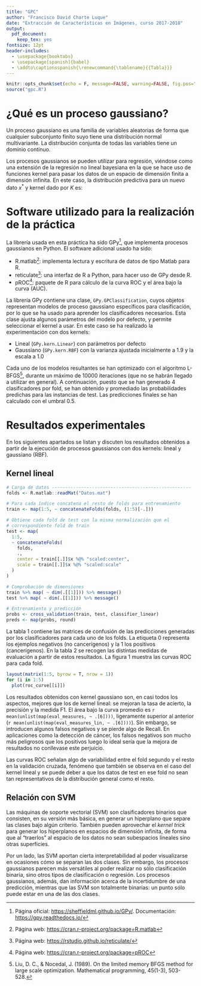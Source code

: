 ```yaml
---
title: "GPC"
author: "Francisco David Charte Luque"
date: "Extracción de Características en Imágenes, curso 2017-2018"
output: 
  pdf_document: 
    keep_tex: yes
fontsize: 12pt
header-includes:
  - \usepackage{booktabs}
  - \usepackage[spanish]{babel}
  - \addto\captionsspanish{\renewcommand{\tablename}{{Tabla}}}
---
```


```r
knitr::opts_chunk$set(echo = F, message=FALSE, warning=FALSE, fig.pos="htbp")
source("gpc.R")
```

# ¿Qué es un proceso gaussiano?

Un proceso gaussiano es una familia de variables aleatorias de forma que cualquier subconjunto finito suyo tiene una distribución normal multivariante. La distribución conjunta de todas las variables tiene un dominio continuo.

Los procesos gaussianos se pueden utilizar para regresión, viéndose como una extensión de la regresión no lineal bayesiana en la que se hace uso de funciones kernel para pasar los datos de un espacio de dimensión finita a dimensión infinita. En este caso, la distribución predictiva para un nuevo dato $x^*$ y kernel dado por $K$ es:
\begin{multline}
Pr(w^*\vert x^*,X,w)=
\mathcal{N}_{w^*}\left[
  \frac{\sigma^2_p}{\sigma^2}
  K[x^*,X]w -
  \frac{\sigma^2_p}{\sigma^2}
  K[x^*,X] \left(
    K[X,X]+
    \frac{\sigma^2_p}{\sigma^2} I
  \right)^{-1}
  K[X,X]w,\right.\\\left.
  \sigma^2_p
  K[x^*,x^*]-
  \sigma^2_p
  K[x^*,X] \left(
    K[X,X]+
    \frac{\sigma^2_p}{\sigma^2} I
  \right)^{-1}
  K[X,x^*]-
  \sigma^2
\right]~.
\end{multline}

# Software utilizado para la realización de la práctica

La librería usada en esta práctica ha sido GPy[^gpy], que implementa procesos gaussianos en Python. El software adicional usado ha sido:

- R.matlab[^rmat]: implementa lectura y escritura de datos de tipo Matlab para R.
- reticulate[^reti]: una interfaz de R a Python, para hacer uso de GPy desde R.
- pROC[^proc]: paquete de R para cálculo de la curva ROC y el área bajo la curva (AUC).

[^gpy]: Página oficial: <https://sheffieldml.github.io/GPy/>. Documentación: <https://gpy.readthedocs.io/>
[^rmat]: Página web: <https://cran.r-project.org/package=R.matlab>
[^reti]: Página web: <https://rstudio.github.io/reticulate/>
[^proc]: Página web: <https://cran.r-project.org/package=pROC>

La librería GPy contiene una clase, `GPy.GPClassification`, cuyos objetos representan modelos de proceso gaussiano específicos para clasificación, por lo que se ha usado para aprender los clasificadores necesarios. Esta clase ajusta algunos parámetros del modelo por defecto, y permite seleccionar el kernel a usar. En este caso se ha realizado la experimentación con dos kernels:

- Lineal (`GPy.kern.Linear`) con parámetros por defecto
- Gaussiano (`GPy.kern.RBF`) con la varianza ajustada inicialmente a 1.9 y la escala a 1.0

Cada uno de los modelos resultantes se han optimizado con el algoritmo L-BFGS[^lbfgs], durante un máximo de 10000 iteraciones (que no se habrán llegado a utilizar en general). A continuación, puesto que se han generado 4 clasificadores por fold, se han obtenido y promediado las probabilidades predichas para las instancias de test. Las predicciones finales se han calculado con el umbral 0.5.

[^lbfgs]: Liu, D. C., & Nocedal, J. (1989). On the limited memory BFGS method for large scale optimization. Mathematical programming, 45(1-3), 503-528.

# Resultados experimentales

En los siguientes apartados se listan y discuten los resultados obtenidos a partir de la ejecución de procesos gaussianos con dos kernels: lineal y gaussiano (RBF).

## Kernel lineal

```r
# Carga de datos ----------------------------------------------------
folds <- R.matlab::readMat("Datos.mat")

# Para cada índice concatena el resto de folds para entrenamiento
train <- map(1:5, ~ concatenateFolds(folds, (1:5)[-.]))

# Obtiene cada fold de test con la misma normalización que el
# correspondiente fold de train
test <- map(
  1:5,
  ~ concatenateFolds(
    folds,
    .,
    center = train[[.]]$x %@% "scaled:center",
    scale = train[[.]]$x %@% "scaled:scale"
  )
)

# Comprobación de dimensiones
train %>% map( ~ dim(.[[1]])) %>% message()
test %>% map( ~ dim(.[[1]])) %>% message()

# Entrenamiento y predicción
probs <- cross_validation(train, test, classifier_linear)
preds <- map(probs, round)
```

La tabla 1 contiene las matrices de confusión de las predicciones generadas por los clasificadores para cada uno de los folds. La etiqueta 0 representa los ejemplos negativos (no cancerígenos) y la 1 los positivos (cancerígenos). En la tabla 2 se recogen las distintas medidas de evaluación a partir de estos resultados. La figura 1 muestra las curvas ROC para cada fold.

\begin{table}[htbp]
\centering
```r
confmats <- map(1:5,  ~ table(true = test[[.]]$y, predicted = preds[[.]]))

cat(reduce(confmats, ~ paste(..1, knitr::kable(..2, format = "latex", booktabs = TRUE)), .init = ""))
```
\caption{Matrices de confusión para cada fold. El eje horizontal representa los valores predichos y el vertical los valores verdaderos.}
\end{table}

\begin{table}[htbp]
\centering
```r
roc_curve <- map(1:5, ~ roc(as.integer(test[[.]]$y), probs[[.]]))
eval_measures <- map(1:5, ~ measures(test[[.]]$y, preds[[.]]))
aucs <- map(roc_curve, auc)
eval_measures <- map2(eval_measures, aucs, ~ c(..1, auc = ..2))
eval_measures_lin <- eval_measures

cat(reduce(eval_measures, ~ paste(..1, knitr::kable(..2, col.names = "valor", digits = 4, format = "latex", booktabs = TRUE)), .init = ""))
```
\caption{Medidas de evaluación para cada fold. Leyenda: 'acc' tasa de acierto, 'pre' precisión, 'rec' sensibilidad, 'spe' especificidad, 'f1' F1 score, 'auc' área bajo la curva ROC.}
\end{table}

```r
layout(matrix(1:5, byrow = T, nrow = 1))
for (i in 1:5)
  plot(roc_curve[[i]])
```

Una observación que se puede realizar a partir de las matrices de confusión es que los clasificadores con kernel lineal tienen muy en cuenta la cantidad de datos de cada clase en los conjuntos de entrenamiento. Al entrenar varios clasificadores con subconjuntos balanceados, estos clasifican muchas más instancias como positivas de las reales en test. Por contra, la tasa de falsos negativos es muy baja. En consecuencia, hay una fuerte disparidad entre las medidas Precision y Recall (o sensibilidad), ya que la primera tiene en cuenta todas las instancias predichas positivas y la segunda todas las positivas del conjunto de test.

## Kernel gaussiano

De nuevo, las tablas 3 y 4 y la figura 2 recogen los mismos resultados correspondientes al uso del kernel gaussiano.

```r
# Entrenamiento y predicción
probs <- cross_validation(train, test, classifier_gaussian)
preds <- map(probs, round)
```

\begin{table}[htbp]
\centering
```r
confmats <- map(1:5,  ~ table(true = test[[.]]$y, predicted = preds[[.]]))

cat(reduce(confmats, ~ paste(..1, knitr::kable(..2, format = "latex", booktabs = TRUE)), .init = ""))
```
\caption{Matrices de confusión para cada fold. El eje horizontal representa los valores predichos y el vertical los valores verdaderos.}
\end{table}

\begin{table}[htbp]
\centering
```r
roc_curve <- map(1:5, ~ roc(as.integer(test[[.]]$y), probs[[.]]))
eval_measures <- map(1:5, ~ measures(test[[.]]$y, preds[[.]]))
aucs <- map(roc_curve, auc)
eval_measures <- map2(eval_measures, aucs, ~ c(..1, auc = ..2))

cat(reduce(eval_measures, ~ paste(..1, knitr::kable(..2, col.names = "valor", digits = 4, format = "latex", booktabs = TRUE)), .init = ""))
```
\caption{Medidas de evaluación para cada fold. Leyenda: 'acc' tasa de acierto, 'pre' precisión, 'rec' sensibilidad, 'spe' especificidad, 'f1' F1 score, 'auc' área bajo la curva ROC.}
\end{table}

```r
layout(matrix(1:5, byrow = T, nrow = 1))
for (i in 1:5)
  plot(roc_curve[[i]])
```

Los resultados obtenidos con kernel gaussiano son, en casi todos los aspectos, mejores que los de kernel lineal: se mejoran la tasa de acierto, la precisión y la medida F1. El área bajo la curva promedio es `r mean(unlist(map(eval_measures, ~ .[6])))`, ligeramente superior al anterior (`r mean(unlist(map(eval_measures_lin, ~ .[6])))`). Sin embargo, se introducen algunos falsos negativos y se pierde algo de Recall. En aplicaciones como la detección de cáncer, los falsos negativos son mucho más peligrosos que los positivos luego lo ideal sería que la mejora de resultados no conllevase este perjuicio.

Las curvas ROC señalan algo de variabilidad entre el fold segundo y el resto en la validación cruzada, fenómeno que también se observa en el caso del kernel lineal y se puede deber a que los datos de test en ese fold no sean tan representativos de la distribución general como el resto.

## Relación con SVM

Las máquinas de soporte vectorial (SVM) son clasificadores binarios que consisten, en su versión más básica, en generar un hiperplano que separe las clases bajo algún criterio. También pueden aprovechar el _kernel trick_ para generar los hiperplanos en espacios de dimensión infinita, de forma que al "traerlos" al espacio de los datos no sean subespacios lineales sino otras superficies.

Por un lado, las SVM aportan cierta interpretabilidad al poder visualizarse en ocasiones cómo se separan las dos clases. Sin embargo, los procesos gaussianos parecen más versátiles al poder realizar no sólo clasificación binaria, sino otros tipos de clasificación o regresión. Los procesos gaussianos, además, dan información acerca de la incertidumbre de una predicción, mientras que las SVM son totalmente binarias: un punto sólo puede estar en una de las dos clases.
